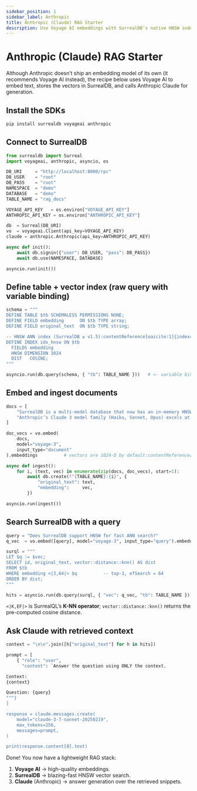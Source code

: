 ```yaml
---
sidebar_position: 1
sidebar_label: Anthropic
title: Anthropic (Claude) RAG Starter
description: Use Voyage AI embeddings with SurrealDB’s native HNSW index and Anthropic Claude for generation.
---
```



# Anthropic (Claude) RAG Starter

Although Anthropic doesn’t ship an embedding model of its own (it recommends Voyage AI instead), the recipe below uses Voyage AI to embed text, stores the vectors in SurrealDB, and calls Anthropic Claude for generation.


## Install the SDKs

```bash
pip install surrealdb voyageai anthropic
````

## Connect to SurrealDB

```python
from surrealdb import Surreal
import voyageai, anthropic, asyncio, os

DB_URI     = "http://localhost:8000/rpc"
DB_USER    = "root"
DB_PASS    = "root"
NAMESPACE  = "demo"
DATABASE   = "demo"
TABLE_NAME = "rag_docs"

VOYAGE_API_KEY   = os.environ["VOYAGE_API_KEY"]
ANTHROPIC_API_KEY = os.environ["ANTHROPIC_API_KEY"]

db  = Surreal(DB_URI)
vo  = voyageai.Client(api_key=VOYAGE_API_KEY)
claude = anthropic.Anthropic(api_key=ANTHROPIC_API_KEY)

async def init():
    await db.signin({"user": DB_USER, "pass": DB_PASS})
    await db.use(NAMESPACE, DATABASE)

asyncio.run(init())
```



## Define table + vector index (raw query with variable binding)

```python
schema = """
DEFINE TABLE $tb SCHEMALESS PERMISSIONS NONE;
DEFINE FIELD embedding      ON $tb TYPE array;
DEFINE FIELD original_text  ON $tb TYPE string;

-- HNSW ANN index (SurrealDB ≥ v1.5):contentReference[oaicite:1]{index=1}
DEFINE INDEX idx_hnsw ON $tb
  FIELDS embedding
  HNSW DIMENSION 1024
  DIST   COSINE;
"""

asyncio.run(db.query(schema, { "tb": TABLE_NAME }))   # <- variable binding pattern:contentReference[oaicite:2]{index=2}
```



## Embed and ingest documents

```python
docs = [
    "SurrealDB is a multi-model database that now has an in-memory HNSW index.",
    "Anthropic’s Claude 3 model family (Haiku, Sonnet, Opus) excels at reasoning tasks."
]

doc_vecs = vo.embed(
    docs,
    model="voyage-3",
    input_type="document"
).embeddings          # vectors are 1024-D by default:contentReference[oaicite:3]{index=3}

async def ingest():
    for i, (text, vec) in enumerate(zip(docs, doc_vecs), start=1):
        await db.create(f"{TABLE_NAME}:{i}", {
            "original_text": text,
            "embedding":     vec,
        })

asyncio.run(ingest())
```



## Search SurrealDB with a query

```python
query = "Does SurrealDB support HNSW for fast ANN search?"
q_vec  = vo.embed([query], model="voyage-3", input_type="query").embeddings[0]

surql = """
LET $q := $vec;
SELECT id, original_text, vector::distance::knn() AS dist
FROM $tb
WHERE embedding <|3,64|> $q          -- top-3, efSearch = 64
ORDER BY dist;
"""

hits = asyncio.run(db.query(surql, { "vec": q_vec, "tb": TABLE_NAME }))[0].result
```

`<|K,EF|>` is SurrealQL’s **K-NN operator**; `vector::distance::knn()` returns the pre-computed cosine distance.



## Ask Claude with retrieved context

```python
context = "\n\n".join([h["original_text"] for h in hits])

prompt = [
    { "role": "user",
      "content": `Answer the question using ONLY the context.

Context:
{context}

Question: {query}
"""}
]

response = claude.messages.create(
    model="claude-3-7-sonnet-20250219",
    max_tokens=256,
    messages=prompt,
)

print(response.content[0].text)
```



Done! You now have a lightweight RAG stack:

1. **Voyage AI** → high-quality embeddings.
2. **SurrealDB** → blazing-fast HNSW vector search.
3. **Claude** (Anthropic) → answer generation over the retrieved snippets.






